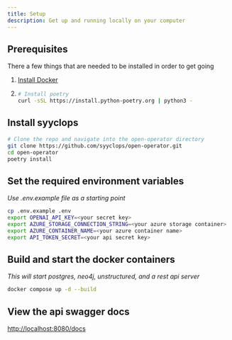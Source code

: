 ```yaml
---
title: Setup
description: Get up and running locally on your computer
---
```


## Prerequisites

There a few things that are needed to be installed in order to get going

1. [Install Docker](https://docs.docker.com/engine/install/)

2. ```sh
   # Install poetry
   curl -sSL https://install.python-poetry.org | python3 -
   ```

## Install syyclops

```sh
# Clone the repo and navigate into the open-operator directory
git clone https://github.com/syyclops/open-operator.git
cd open-operator
poetry install
```

## Set the required environment variables

_Use .env.example file as a starting point_

```sh
cp .env.example .env
export OPENAI_API_KEY=<your secret key>
export AZURE_STORAGE_CONNECTION_STRING=<your azure storage container>
export AZURE_CONTAINER_NAME=<your azure container name>
export API_TOKEN_SECRET=<your api secret key>
```

## Build and start the docker containers

_This will start postgres, neo4j, unstructured, and a rest api server_

```sh
docker compose up -d --build
```

## View the api swagger docs

[http://localhost:8080/docs](http://localhost:8080/docs)

